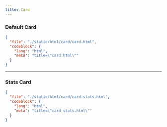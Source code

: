 ```yaml
---
title: Card
---
```


### Default Card

<ComponentPreview src="/card/card" />

```json doc-gen:file
{
  "file": "./static/html/card/card.html",
  "codeblock": {
    "lang": "html",
    "meta": "title=\"card.html\""
  }
}
```

---

### Stats Card

<ComponentPreview src="/card/card-stats" />

```json doc-gen:file
{
  "file": "./static/html/card/card-stats.html",
  "codeblock": {
    "lang": "html",
    "meta": "title=\"card-stats.html\""
  }
}
```
